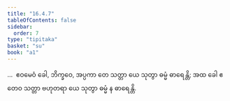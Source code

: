 ```yaml
---
title: "16.4.7"
tableOfContents: false
sidebar:
  order: 7
type: "tipitaka"
basket: "su"
book: "a1"
---
```



<DynamicBreadcrumb />

<Division number="328" book="a1" e="ch" v="15" p="38">

<Paragraph number="419" book="a1">
…  ဧဝမေဝံ ခေါ, ဘိက္ခဝေ, အပ္ပကာ တေ သတ္တာ ယေ သုတွာ ဓမ္မံ ဓာရေန္တိ; အထ ခေါ ဧတေဝ သတ္တာ ဗဟုတရာ ယေ သုတွာ ဓမ္မံ န ဓာရေန္တိ.
</Paragraph>
</Division>
